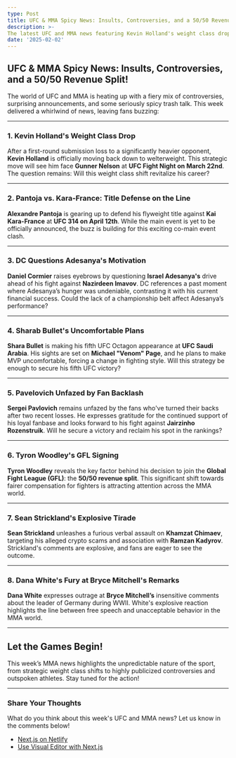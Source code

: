 ```yaml
---
type: Post
title: UFC & MMA Spicy News: Insults, Controversies, and a 50/50 Revenue Split!
description: >- 
The latest UFC and MMA news featuring Kevin Holland's weight class drop, Pantoja vs. Kara-France, Sean Strickland's explosive tirade, and more!
date: '2025-02-02'
---
```


## UFC & MMA Spicy News: Insults, Controversies, and a 50/50 Revenue Split!

The world of UFC and MMA is heating up with a fiery mix of controversies, surprising announcements, and some seriously spicy trash talk. This week delivered a whirlwind of news, leaving fans buzzing:

---

### 1. Kevin Holland's Weight Class Drop
After a first-round submission loss to a significantly heavier opponent, **Kevin Holland** is officially moving back down to welterweight. This strategic move will see him face **Gunner Nelson** at **UFC Fight Night on March 22nd**. The question remains: Will this weight class shift revitalize his career?

---

### 2. Pantoja vs. Kara-France: Title Defense on the Line
**Alexandre Pantoja** is gearing up to defend his flyweight title against **Kai Kara-France** at **UFC 314 on April 12th**. While the main event is yet to be officially announced, the buzz is building for this exciting co-main event clash.

---

### 3. DC Questions Adesanya's Motivation
**Daniel Cormier** raises eyebrows by questioning **Israel Adesanya's** drive ahead of his fight against **Nazirdeen Imavov**. DC references a past moment where Adesanya’s hunger was undeniable, contrasting it with his current financial success. Could the lack of a championship belt affect Adesanya’s performance?

---

### 4. Sharab Bullet's Uncomfortable Plans
**Shara Bullet** is making his fifth UFC Octagon appearance at **UFC Saudi Arabia**. His sights are set on **Michael "Venom" Page**, and he plans to make MVP uncomfortable, forcing a change in fighting style. Will this strategy be enough to secure his fifth UFC victory?

---

### 5. Pavelovich Unfazed by Fan Backlash
**Sergei Pavlovich** remains unfazed by the fans who've turned their backs after two recent losses. He expresses gratitude for the continued support of his loyal fanbase and looks forward to his fight against **Jairzinho Rozenstruik**. Will he secure a victory and reclaim his spot in the rankings?

---

### 6. Tyron Woodley's GFL Signing
**Tyron Woodley** reveals the key factor behind his decision to join the **Global Fight League (GFL)**: the **50/50 revenue split**. This significant shift towards fairer compensation for fighters is attracting attention across the MMA world.

---

### 7. Sean Strickland's Explosive Tirade
**Sean Strickland** unleashes a furious verbal assault on **Khamzat Chimaev**, targeting his alleged crypto scams and association with **Ramzan Kadyrov**. Strickland's comments are explosive, and fans are eager to see the outcome.

---

### 8. Dana White's Fury at Bryce Mitchell's Remarks
**Dana White** expresses outrage at **Bryce Mitchell’s** insensitive comments about the leader of Germany during WWII. White's explosive reaction highlights the line between free speech and unacceptable behavior in the MMA world.

---

## Let the Games Begin!
This week’s MMA news highlights the unpredictable nature of the sport, from strategic weight class shifts to highly publicized controversies and outspoken athletes. Stay tuned for the action!

---

### Share Your Thoughts
What do you think about this week's UFC and MMA news? Let us know in the comments below!

- [Next.js on Netlify](https://docs.netlify.com/frameworks/next-js/overview/)
- [Use Visual Editor with Next.js](https://docs.netlify.com/visual-editor/frameworks/next/)
